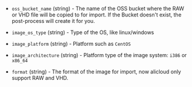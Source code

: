 <!-- Code generated from the comments of the Config struct in post-processor/alicloud-import/post-processor.go; DO NOT EDIT MANUALLY -->

-   `oss_bucket_name` (string) - The name of the OSS bucket where the RAW or VHD file will be copied to
    for import. If the Bucket doesn't exist, the post-process will create it for
    you.
    
-   `image_os_type` (string) - Type of the OS, like linux/windows
    
-   `image_platform` (string) - Platform such as `CentOS`
    
-   `image_architecture` (string) - Platform type of the image system: `i386` or `x86_64`
    
-   `format` (string) - The format of the image for import, now alicloud only support RAW and
    VHD.
    
